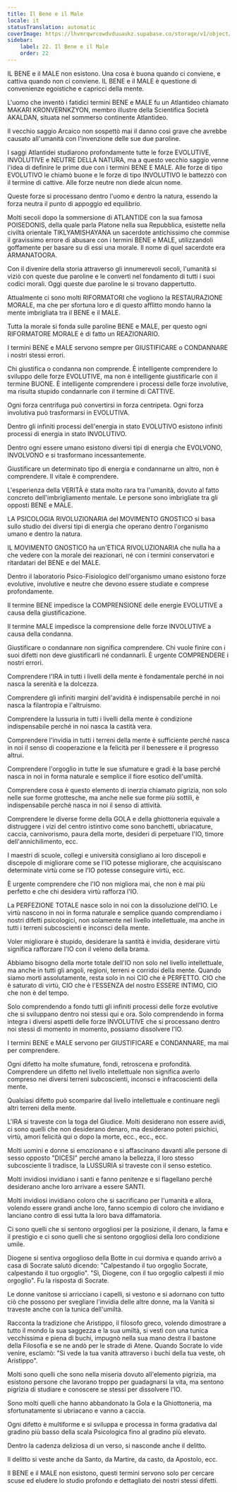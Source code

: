 ```yaml
---
title: Il Bene e il Male
locale: it
statusTranslation: automatic
coverImage: https://lhvmrqwrcowdvduuaukz.supabase.co/storage/v1/object/public/strapi-uploads/small_cover-educacion-fundamental.webp-2d51a7828a2b1309555be27f7e2a61a0.webp
sidebar:
    label: 22. Il Bene e il Male
    order: 22
---
```

IL BENE e il MALE non esistono. Una cosa è buona quando ci conviene, e cattiva quando non ci conviene. IL BENE e il MALE è questione di convenienze egoistiche e capricci della mente.

L'uomo che inventò i fatidici termini BENE e MALE fu un Atlantideo chiamato MAKARI KRONVERNKZYON, membro illustre della Scientifica Società AKALDAN, situata nel sommerso continente Atlantideo.

Il vecchio saggio Arcaico non sospettò mai il danno così grave che avrebbe causato all'umanità con l'invenzione delle sue due paroline.

I saggi Atlantidei studiarono profondamente tutte le forze EVOLUTIVE, INVOLUTIVE e NEUTRE DELLA NATURA, ma a questo vecchio saggio venne l'idea di definire le prime due con i termini BENE E MALE. Alle forze di tipo EVOLUTIVO le chiamò buone e le forze di tipo INVOLUTIVO le battezzò con il termine di cattive. Alle forze neutre non diede alcun nome.

Queste forze si processano dentro l'uomo e dentro la natura, essendo la forza neutra il punto di appoggio ed equilibrio.

Molti secoli dopo la sommersione di ATLANTIDE con la sua famosa POISEDONIS, della quale parla Platone nella sua Repubblica, esistette nella civiltà orientale TIKLYAMISHAYANA un sacerdote antichissimo che commise il gravissimo errore di abusare con i termini BENE e MALE, utilizzandoli goffamente per basare su di essi una morale. Il nome di quel sacerdote era ARMANATOORA.

Con il divenire della storia attraverso gli innumerevoli secoli, l'umanità si viziò con queste due paroline e le convertì nel fondamento di tutti i suoi codici morali. Oggi queste due paroline le si trovano dappertutto.

Attualmente ci sono molti RIFORMATORI che vogliono la RESTAURAZIONE MORALE, ma che per sfortuna loro e di questo afflitto mondo hanno la mente imbrigliata tra il BENE e il MALE.

Tutta la morale si fonda sulle paroline BENE e MALE, per questo ogni RIFORMATORE MORALE è di fatto un REAZIONARIO.

I termini BENE e MALE servono sempre per GIUSTIFICARE o CONDANNARE i nostri stessi errori.

Chi giustifica o condanna non comprende. È intelligente comprendere lo sviluppo delle forze EVOLUTIVE, ma non è intelligente giustificarle con il termine BUONE. È intelligente comprendere i processi delle forze involutive, ma risulta stupido condannarle con il termine di CATTIVE.

Ogni forza centrifuga può convertirsi in forza centripeta. Ogni forza involutiva può trasformarsi in EVOLUTIVA.

Dentro gli infiniti processi dell'energia in stato EVOLUTIVO esistono infiniti processi di energia in stato INVOLUTIVO.

Dentro ogni essere umano esistono diversi tipi di energia che EVOLVONO, INVOLVONO e si trasformano incessantemente.

Giustificare un determinato tipo di energia e condannarne un altro, non è comprendere. Il vitale è comprendere.

L'esperienza della VERITÀ è stata molto rara tra l'umanità, dovuto al fatto concreto dell'imbrigliamento mentale. Le persone sono imbrigliate tra gli opposti BENE e MALE.

LA PSICOLOGIA RIVOLUZIONARIA del MOVIMENTO GNOSTICO si basa sullo studio dei diversi tipi di energia che operano dentro l'organismo umano e dentro la natura.

IL MOVIMENTO GNOSTICO ha un'ETICA RIVOLUZIONARIA che nulla ha a che vedere con la morale dei reazionari, né con i termini conservatori e ritardatari del BENE e del MALE.

Dentro il laboratorio Psico-Fisiologico dell'organismo umano esistono forze evolutive, involutive e neutre che devono essere studiate e comprese profondamente.

Il termine BENE impedisce la COMPRENSIONE delle energie EVOLUTIVE a causa della giustificazione.

Il termine MALE impedisce la comprensione delle forze INVOLUTIVE a causa della condanna.

Giustificare o condannare non significa comprendere. Chi vuole finire con i suoi difetti non deve giustificarli né condannarli. È urgente COMPRENDERE i nostri errori.

Comprendere l'IRA in tutti i livelli della mente è fondamentale perché in noi nasca la serenità e la dolcezza.

Comprendere gli infiniti margini dell'avidità è indispensabile perché in noi nasca la filantropia e l'altruismo.

Comprendere la lussuria in tutti i livelli della mente è condizione indispensabile perché in noi nasca la castità vera.

Comprendere l'invidia in tutti i terreni della mente è sufficiente perché nasca in noi il senso di cooperazione e la felicità per il benessere e il progresso altrui.

Comprendere l'orgoglio in tutte le sue sfumature e gradi è la base perché nasca in noi in forma naturale e semplice il fiore esotico dell'umiltà.

Comprendere cosa è questo elemento di inerzia chiamato pigrizia, non solo nelle sue forme grottesche, ma anche nelle sue forme più sottili, è indispensabile perché nasca in noi il senso di attività.

Comprendere le diverse forme della GOLA e della ghiottoneria equivale a distruggere i vizi del centro istintivo come sono banchetti, ubriacature, caccia, carnivorismo, paura della morte, desideri di perpetuare l'IO, timore dell'annichilimento, ecc.

I maestri di scuole, collegi e università consigliano ai loro discepoli e discepole di migliorare come se l'IO potesse migliorare, che acquisiscano determinate virtù come se l'IO potesse conseguire virtù, ecc.

È urgente comprendere che l'IO non migliora mai, che non è mai più perfetto e che chi desidera virtù rafforza l'IO.

La PERFEZIONE TOTALE nasce solo in noi con la dissoluzione dell'IO. Le virtù nascono in noi in forma naturale e semplice quando comprendiamo i nostri difetti psicologici, non solamente nel livello intellettuale, ma anche in tutti i terreni subcoscienti e inconsci della mente.

Voler migliorare è stupido, desiderare la santità è invidia, desiderare virtù significa rafforzare l'IO con il veleno della brama.

Abbiamo bisogno della morte totale dell'IO non solo nel livello intellettuale, ma anche in tutti gli angoli, regioni, terreni e corridoi della mente. Quando siamo morti assolutamente, resta solo in noi CIO che è PERFETTO. CIO che è saturato di virtù, CIO che è l'ESSENZA del nostro ESSERE INTIMO, CIO che non è del tempo.

Solo comprendendo a fondo tutti gli infiniti processi delle forze evolutive che si sviluppano dentro noi stessi qui e ora. Solo comprendendo in forma integra i diversi aspetti delle forze INVOLUTIVE che si processano dentro noi stessi di momento in momento, possiamo dissolvere l'IO.

I termini BENE e MALE servono per GIUSTIFICARE e CONDANNARE, ma mai per comprendere.

Ogni difetto ha molte sfumature, fondi, retroscena e profondità. Comprendere un difetto nel livello intellettuale non significa averlo compreso nei diversi terreni subcoscienti, inconsci e infracoscienti della mente.

Qualsiasi difetto può scomparire dal livello intellettuale e continuare negli altri terreni della mente.

L'IRA si traveste con la toga del Giudice. Molti desiderano non essere avidi, ci sono quelli che non desiderano denaro, ma desiderano poteri psichici, virtù, amori felicità qui o dopo la morte, ecc., ecc., ecc.

Molti uomini e donne si emozionano e si affascinano davanti alle persone di sesso opposto "DICESI" perché amano la bellezza, il loro stesso subcosciente li tradisce, la LUSSURIA si traveste con il senso estetico.

Molti invidiosi invidiano i santi e fanno penitenze e si flagellano perché desiderano anche loro arrivare a essere SANTI.

Molti invidiosi invidiano coloro che si sacrificano per l'umanità e allora, volendo essere grandi anche loro, fanno scempio di coloro che invidiano e lanciano contro di essi tutta la loro bava diffamatoria.

Ci sono quelli che si sentono orgogliosi per la posizione, il denaro, la fama e il prestigio e ci sono quelli che si sentono orgogliosi della loro condizione umile.

Diogene si sentiva orgoglioso della Botte in cui dormiva e quando arrivò a casa di Socrate salutò dicendo: "Calpestando il tuo orgoglio Socrate, calpestando il tuo orgoglio". "Sì, Diogene, con il tuo orgoglio calpesti il mio orgoglio". Fu la risposta di Socrate.

Le donne vanitose si arricciano i capelli, si vestono e si adornano con tutto ciò che possono per svegliare l'invidia delle altre donne, ma la Vanità si traveste anche con la tunica dell'umiltà.

Racconta la tradizione che Aristippo, il filosofo greco, volendo dimostrare a tutto il mondo la sua saggezza e la sua umiltà, si vestì con una tunica vecchissima e piena di buchi, impugnò nella sua mano destra il bastone della Filosofia e se ne andò per le strade di Atene. Quando Socrate lo vide venire, esclamò: "Si vede la tua vanità attraverso i buchi della tua veste, oh Aristippo".

Molti sono quelli che sono nella miseria dovuto all'elemento pigrizia, ma esistono persone che lavorano troppo per guadagnarsi la vita, ma sentono pigrizia di studiare e conoscere se stessi per dissolvere l'IO.

Sono molti quelli che hanno abbandonato la Gola e la Ghiottoneria, ma sfortunatamente si ubriacano e vanno a caccia.

Ogni difetto è multiforme e si sviluppa e processa in forma gradativa dal gradino più basso della scala Psicologica fino al gradino più elevato.

Dentro la cadenza deliziosa di un verso, si nasconde anche il delitto.

Il delitto si veste anche da Santo, da Martire, da casto, da Apostolo, ecc.

Il BENE e il MALE non esistono, questi termini servono solo per cercare scuse ed eludere lo studio profondo e dettagliato dei nostri stessi difetti.

